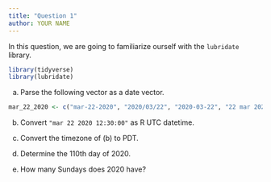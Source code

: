 ```yaml
---
title: "Question 1"
author: YOUR NAME
---
```


In this question, we are going to familiarize ourself with the `lubridate` library.


```r
library(tidyverse)
library(lubridate)
```


(a) Parse the following vector as a date vector.

```r
mar_22_2020 <- c("mar-22-2020", "2020/03/22", "2020-03-22", "22 mar 2020")
```

(b) Convert `"mar 22 2020 12:30:00"` as R UTC datetime.


(c) Convert the timezone of (b) to PDT.


(d) Determine the 110th day of 2020.


(e) How many Sundays does 2020 have?

